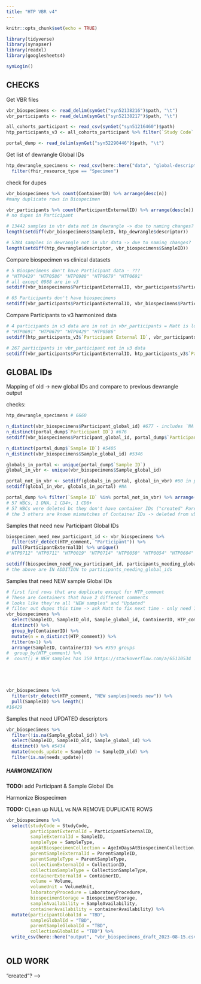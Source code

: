 ```yaml
---
title: "HTP VBR v4"
---
```


```r
knitr::opts_chunk$set(echo = TRUE)

library(tidyverse)
library(synapser)
library(readxl)
library(googlesheets4)

synLogin()
```


## CHECKS

Get VBR files

```r
vbr_biospecimens <- read_delim(synGet("syn52138216")$path, "\t")
vbr_participants <- read_delim(synGet("syn52138217")$path, "\t")

all_cohorts_participant <- read_csv(synGet("syn51216460")$path)
htp_participants_v3 <- all_cohorts_participant %>% filter(`Study Code` == "HTP")

portal_dump <- read_delim(synGet("syn52290446")$path, "\t")

```

Get list of dewrangle Global IDs
```r
htp_dewrangle_specimens <- read_csv(here::here("data", "global-descriptors-htp_2023-07-24.csv")) %>% 
  filter(fhir_resource_type == "Specimen")
```

check for dupes
```r
vbr_biospecimens %>% count(ContainerID) %>% arrange(desc(n))
#many duplicate rows in Biospecimen

vbr_participants %>% count(ParticipantExternalID) %>% arrange(desc(n))
# no dupes in Participant
```


```r
# 13442 samples in vbr data not in dewrangle -> due to naming changes?
length(setdiff(vbr_biospecimens$SampleID, htp_dewrangle$descriptor))

# 5384 samples in dewrangle not in vbr data -> due to naming changes?
length(setdiff(htp_dewrangle$descriptor, vbr_biospecimens$SampleID))
```

Compare biospecimen vs clinical datasets

```r
# 5 Biospecimens don't have Participant data - ???
# "HTP0429" "HTP0586" "HTP0988" "HTP0679" "HTP0691"
# all except 0988 are in v3
setdiff(vbr_biospecimens$ParticipantExternalID, vbr_participants$ParticipantExternalID)

# 65 Participants don't have biospecimens
setdiff(vbr_participants$ParticipantExternalID, vbr_biospecimens$ParticipantExternalID)
```


Compare Participants to v3 harmonized data

```r

# 4 participants in v3 data are in not in vbr_participants = Matt is looking for these
# "HTP0691" "HTP0679" "HTP0429" "HTP0586"
setdiff(htp_participants_v3$`Participant External ID`, vbr_participants$ParticipantExternalID)

# 267 participants in vbr_participant not in v3 data
setdiff(vbr_participants$ParticipantExternalID, htp_participants_v3$`Participant External ID`)

```

## GLOBAL IDs

Mapping of old -> new global IDs and compare to previous dewrangle output

checks:
```r
htp_dewrangle_specimens # 6660

n_distinct(vbr_biospecimens$Participant_global_id) #677 - includes `NA`
n_distinct(portal_dump$`Participant ID`) #676
setdiff(vbr_biospecimens$Participant_global_id, portal_dump$`Participant ID`)

n_distinct(portal_dump$`Sample ID`) #5405
n_distinct(vbr_biospecimens$Sample_global_id) #5346

globals_in_portal <- unique(portal_dump$`Sample ID`)
global_in_vbr <- unique(vbr_biospecimens$Sample_global_id)

portal_not_in_vbr <- setdiff(globals_in_portal, global_in_vbr) #60 in portal, not in VBR
setdiff(global_in_vbr, globals_in_portal) #NA

portal_dump %>% filter(`Sample ID` %in% portal_not_in_vbr) %>% arrange(`Sample Type`)
# 57 WBCs, 1 DNA, 1 CD4+, 1 CD8+
# 57 WBCs were deleted bc they don't have container IDs ("created" Parent Samples)
# the 3 others are known mismatches of Container IDs -> deleted from vbr

```

Samples that need new Participant Global IDs
```r
biospecimen_need_new_participant_id <- vbr_biospecimens %>% 
  filter(str_detect(HTP_comment, "Participant")) %>% 
  pull(ParticipantExternalID) %>% unique()
#"HTP0712" "HTP0711" "HTP0019" "HTP0714" "HTP0050" "HTP0054" "HTP0604"

setdiff(biospecimen_need_new_participant_id, participants_needing_global_ids)
# the above are IN ADDITION to participants_needing_global_ids


```


Samples that need NEW sample Global IDs
```r
# first find rows that are duplicate except for HTP_comment
# These are Containers that have 2 different comments
# looks like they're all "NEW samples" and "Updated"
# filter out dupes this time -> ask Matt to fix next time - only need 1 flag
vbr_biospecimens %>% 
  select(SampleID, SampleID_old, Sample_global_id, ContainerID, HTP_comment) %>% 
  distinct() %>% 
  group_by(ContainerID) %>% 
  mutate(n = n_distinct(HTP_comment)) %>% 
  filter(n>1) %>% 
  arrange(SampleID, ContainerID) %>% #359 groups
#  group_by(HTP_comment) %>%
#  count() # NEW samples has 359 https://stackoverflow.com/a/65110534





vbr_biospecimens %>% 
  filter(str_detect(HTP_comment, "NEW samples|needs new")) %>% 
  pull(SampleID) %>% length()
#16429
```

Samples that need UPDATED descriptors
```r
vbr_biospecimens %>% 
  filter(!is.na(Sample_global_id)) %>% 
  select(SampleID, SampleID_old, Sample_global_id) %>% 
  distinct() %>% #5434
  mutate(needs_update = SampleID != SampleID_old) %>% 
  filter(is.na(needs_update))

```



##### HARMONIZATION

**TODO:** add Participant & Sample Global IDs

Harmonize Biospecimen

**TODO:** CLean up NULL vs N/A
REMOVE DUPLICATE ROWS

```r
vbr_biospecimens %>% 
  select(studyCode = StudyCode,
         participantExternalId = ParticipantExternalID,
         sampleExternalId = SampleID,
         sampleType = SampleType,
         ageAtBiospecimenCollection = AgeInDaysAtBiospecimenCollection,
         parentSampleExternalId = ParentSampleID,
         parentSampleType = ParentSampleType,
         collectionExternalId = CollectionID,
         collectionSampleType = CollectionSampleType,
         containerExternalId = ContainerID,
         volume = Volume,
         volumeUnit = VolumeUnit,
         laboratoryProcedure = LaboratoryProcedure,
         biospecimenStorage = BiospecimenStorage,
         sampleAvailability = SampleAvailability,
         containerAvailability = containerAvailability) %>% 
  mutate(participantGlobalId = "TBD",
         sampleGlobalId = "TBD",
         parentSampleGlobalId = "TBD",
         collectionGlobalId = "TBD") %>% 
  write_csv(here::here("output", "vbr_biospecimens_draft_2023-08-15.csv"))
  
```



## OLD WORK

<!-- ## Get Unique Sample Types for enums -->

<!-- ```{r} -->
<!-- unique(c(vbr_biospecimens$SampleType,  -->
<!--          vbr_biospecimens$ParentSampleType, -->
<!--          vbr_biospecimens$CollectionSampleType)) %>% sort() -->
<!-- ``` -->

<!-- ## FIGURING OUT OLD VS NEW SAMPLE IDs -->

<!-- Get sample ID suffixes from dewrangle -->

<!-- ```{r} -->
<!-- htp_dewrangle %>%  -->
<!--   pull(descriptor) %>%  -->
<!--   str_replace("HTP.{5,7}_", "") %>%  -->
<!--   unique() -->
<!-- ``` -->

<!-- Get sample ID suffixes from VBR export -->

<!-- ```{r} -->
<!-- vbr_biospecimens %>%  -->
<!--   pull(SampleID) %>%  -->
<!--   str_replace("HTP.{5,7}_", "") %>%  -->
<!--   unique() -->
<!-- ``` -->

<!-- Read in Matt's lists of missing/unmatched samples -->

<!-- PART 1: 72 samples with --, 6 with NA or "Damaged BC"  -->
<!-- ```{r} -->
<!-- missing_containers <- read_delim(synGet("syn52293384")$path, "\t") %>%  -->
<!--   left_join(htp_dewrangle %>% select(global_id, descriptor), -->
<!--             by = c("Sample_global_id" = "global_id")) -->
<!-- ``` -->

<!-- look in aliquot.csv -->

<!-- ```{r} -->
<!-- aliquotcsv <- read_csv(synGet("syn52293019")$path) -->

<!-- aliquotcsv %>% filter(`Sample ID` %in% missing_containers$descriptor) -->
<!-- # these are all the Plasmas with NA or Damaged, so not helpful -->
<!-- ``` -->

<!-- compare v1 (htp_sample.csv) to v3 (FV_S71B1672_htp_samples_AND_COLLECTIONS_with_KF_global_ids_updated_2023-06-09.csv) -->

<!-- ```{r} -->
<!-- v1_sample_manifest <- read_csv(synGet("syn52293022")$path) #5494 -->
<!-- v3_sample_manifest <- read_csv(synGet("syn51514604")$path) #6430 -->
<!-- ``` -->
<!-- 161 samples in v1 aliquots.csv were not in v3  -->
<!-- -> Eric said 891 rows were dropped from aliquots.csv because of this -->
<!-- Per Matt, these should probably be deleted anyway, but he will check -->
<!-- ```{r} -->
<!-- #setdiff(v3_sample_manifest$`Sample External ID`, v1_sample_manifest$`Sample ID`) #1097 -->

<!-- v1_v3_setdiff <- setdiff(v1_sample_manifest$`Sample ID`, v3_sample_manifest$`Sample External ID`) #161 -->

<!-- htp_sample_manifest_robert %>%  -->
<!--   filter(`Sample ID` %in% v1_v3_setdiff) %>%  -->
<!--   write_csv(here::here("output", "v1_v3_setdiff.csv")) # sent to Matt -->
<!-- ``` -->


<!-- Look in v3 sample manifest -->
<!-- ```{r} -->
<!-- v3_sample_manifest %>% filter(`Sample External ID` %in% missing_containers$descriptor) -->

<!-- ``` -->

<!-- Look in portal dump -->
<!-- ```{r} -->
<!-- portal_dump <- read_tsv(synGet("syn52290446")$path) -->

<!-- missing_containers_that_have_files <- portal_dump %>%  -->
<!--   filter(`External Sample ID` %in% missing_containers$descriptor) %>%  -->
<!--   filter(Files != "--") %>%  -->
<!--   pull(`External Sample ID`) %>% unique() %>% sort() -->

<!-- #21 samples that don't have containers but do have files -->
<!-- ``` -->

<!-- Look in the HTP sample manifest file (Robert/Adam) -->
<!-- ```{r} -->
<!-- htp_sample_manifest_robert <- read_csv(synGet("syn48250502")$path) -->

<!-- htp_sample_manifest_robert %>%  -->
<!--   filter(`Sample ID` %in% missing_containers$descriptor) %>%  -->
<!--   pull(`Sample ID`) %>% unique() %>% sort() -->
<!-- # only the 6 Plasmas match Sample ID in Robert's sheet, and they don't have container IDs here either -->

<!-- # now look for those samples in Parent Sample column -->
<!-- htp_sample_manifest_robert %>%  -->
<!--   filter(`Parent Sample ID` %in% missing_containers$descriptor) %>% -->
<!--   pull(`Parent Sample ID`) %>% unique() -->
<!-- # 57, correct number -->
<!-- # these only appear as Parents and not Samples --> "created"? -->

<!-- ``` -->
<!-- From VBR Agenda 2023-05-30 -->

<!-- MISSING SAMPLES -->
<!-- 15 HTP samples with RNAseq in Data Service but not in portal  -->
<!-- These might have been in a small pilot - are there FASTQ files? Also public on GEO * check with Christina -->
<!-- HTP0084A2_RNA_paxgene -->
<!-- HTP0085B2_RNA_paxgene -->
<!-- HTP0204A_RNA_paxgene -->
<!-- HTP0206B_RNA_paxgene -->
<!-- HTP0288B_RNA_paxgene -->
<!-- HTP0302B_RNA_paxgene -->
<!-- HTP0310A_RNA_paxgene -->
<!-- HTP0322B_RNA_paxgene -->
<!-- HTP0326A_RNA_paxgene -->
<!-- HTP0328A_RNA_paxgene -->
<!-- HTP0332A_RNA_paxgene -->
<!-- HTP0338B_RNA_paxgene -->
<!-- HTP0348A_RNA_paxgene -->
<!-- HTP0351A_RNA_paxgene -->
<!-- HTP0442A2_RNA_paxgene -->


<!-- ```{r} -->
<!-- missing_15_samples <- c("HTP0084A2_RNA_paxgene", "HTP0085B2_RNA_paxgene", "HTP0204A_RNA_paxgene", "HTP0206B_RNA_paxgene", "HTP0288B_RNA_paxgene", "HTP0302B_RNA_paxgene", "HTP0310A_RNA_paxgene", "HTP0322B_RNA_paxgene", "HTP0326A_RNA_paxgene", "HTP0328A_RNA_paxgene", "HTP0332A_RNA_paxgene", "HTP0338B_RNA_paxgene", "HTP0348A_RNA_paxgene", "HTP0351A_RNA_paxgene", "HTP0442A2_RNA_paxgene") -->

<!-- setdiff(missing_containers_that_have_files, missing_15_samples) -->
<!-- ``` -->

<!-- PART 2: MISMATCHED CONTAINER IDs -->

<!-- ```{r} -->
<!-- unmatched_containers <- read_delim(synGet("syn52293382")$path, "\t") %>%  -->
<!--   left_join(htp_dewrangle %>% select(global_id, descriptor), -->
<!--             by = c("Sample_global_id" = "global_id")) -->
<!-- ``` -->
























